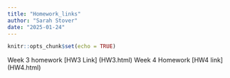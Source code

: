 ```yaml
---
title: "Homework_links"
author: "Sarah Stover"
date: "2025-01-24"
---
```


```r
knitr::opts_chunk$set(echo = TRUE)
```

Week 3 homework [HW3 Link] (HW3.html) 
Week 4 Homework [HW4 link] (HW4.html)
